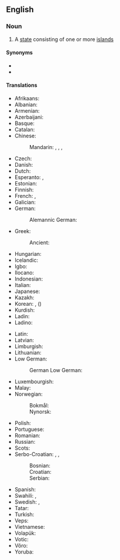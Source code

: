 {{also|island-state}}
==English==
{{wikipedia}}

===Noun===
{{en-noun}}

# A [[state]] consisting of one or more [[island]]s

====Synonyms====
* {{l|en|island country}}
* {{l|en|island nation}}

====Translations====
{{trans-top|state consisting of one or more islands}}
* Afrikaans: {{t|af|eilandnasie}}
* Albanian: {{t|sq|[[shtet]] [[ishullor]]|m}}
* Armenian: {{t|hy|կղզի-պետություն}}
* Azerbaijani: {{t|az|[[ada]] [[ölkəsi]]}}
* Basque: {{t|eu|uharte-estatu}}
* Catalan: {{t|ca|[[estat]] [[insular]]|m}}
* Chinese:
*: Mandarin: {{t|cmn|島嶼國家|sc=Hani}}, {{t|cmn|岛屿国家|tr=dǎoyǔ guójiā|sc=Hani}}, {{t+|cmn|島國|sc=Hani}}, {{t+|cmn|岛国|tr=dǎoguó|sc=Hani}}
* Czech: {{t|cs|[[ostrovní]] [[stát]]|m}}
* Danish: {{t|da|østat}}
* Dutch: {{t+|nl|eilandstaat|m}}
* Esperanto: {{t|eo|landinsulo}}, {{t|eo|[[insula]] [[lando]]}}
* Estonian: {{t|et|saareriik}}
* Finnish: {{t+|fi|saarivaltio}}
* French: {{t+|fr|pays insulaire|m}}, {{t|fr|[[état]] [[insulaire]]|m}}
* Galician: {{t|gl|estado insular}}
* German: {{t+|de|Inselstaat|m}}
*: Alemannic German: {{t|gsw|Inselstaat|m}}
* Greek: {{t|el|[[νησιωτικό]] [[κράτος]]|n}}
*: Ancient: {{t-needed|grc}}
* Hungarian: {{t+|hu|szigetország}}
* Icelandic: {{t+|is|eyríki|n}}
* Igbo: {{t-needed|ig}}
* Ilocano: {{t|ilo|[[pagilian]] [[nga]] [[isla]]}}
* Indonesian: {{t-needed|id}}
* Italian: {{t|it|[[stato]] [[insulare]]|m}}
* Japanese: {{t+|ja|島国|tr=しまぐに, shimaguni|sc=Jpan}}
* Kazakh: {{t|kk|[[аралдық]] [[ел]]|sc=Cyrl}}
* Korean: {{t+|ko|섬나라}}, {{t|ko|도국|sc=Kore}} ({{t+|ko|島國|sc=Kore}})
* Kurdish: {{t|kmr|[[dewleta]] [[giravî]]}}
* Ladin: {{t-needed|lld}}
* Ladino: {{t-needed|lad}}
{{trans-mid}}
* Latin: {{t|la|[[civitas]] [[insularis]]|f}}
* Latvian: {{t|lv|[[salu]] [[valts]]|f}}
* Limburgish: {{t|li|eilandjstaot}}
* Lithuanian: {{t-needed|lt}}
* Low German:
*: German Low German: {{t|nds-de|Inselstaat|m}}
* Luxembourgish: {{t|lb|inselstaat}}
* Malay: {{t|ms|[[negara]] [[kepulauan]]}}
* Norwegian:
*: Bokmål: {{t|nb|øystat}}
*: Nynorsk: {{t|nn|øystat}}
* Polish: {{t|pl|[[państwo]] [[wyspiarskie]]|n}}
* Portuguese: {{t|pt|estado insular|m}}
* Romanian: {{t|ro|[[țară]] [[insulară]]|f}}
* Russian: {{t|ru|[[островно́е]] [[госуда́рство]]|n}}
* Scots: {{t|sco|[[island]] [[kintra]]}}
* Serbo-Croatian: {{t|sh|[[arhipelaška]] [[država]]|f}}, {{t|sh|[[otočna]] [[država]]|f}}, {{t|sh|[[ostrvska]] [[država]]|f}}
*: Bosnian: {{t|sh|[[ostrvska]] [[država]]|f}}
*: Croatian: {{t|sh|[[otočna]] [[država]]|f}}
*: Serbian: {{t|sh|[[ostrvska]] [[država]]|f}}
* Spanish: {{t|es|estado insular|m}}
* Swahili: {{t|sw|[[nchi]] [[ya]] [[kisiwa]]|cn|cn}} {{qualifier|one island}}, {{t|sw|[[nchi]] [[za]] [[visiwa]]|cn|cn}} {{qualifier|more islands}}
* Swedish: {{t+|sv|östat|c}}, {{t|sv|örike|c}}
* Tatar: {{t|tt|[[утрау]]-[[дәүләт]]}}
* Turkish: {{t+|tr|ada ülkesi}}
* Veps: {{t-needed|vep}}
* Vietnamese: {{t+|vi|đảo quốc}}
* Volapük: {{t-needed|vo}}
* Votic: {{t-needed|vot}}
* Võro: {{t-needed|vro}}
* Yoruba: {{t-needed|yo}}
{{trans-bottom}}